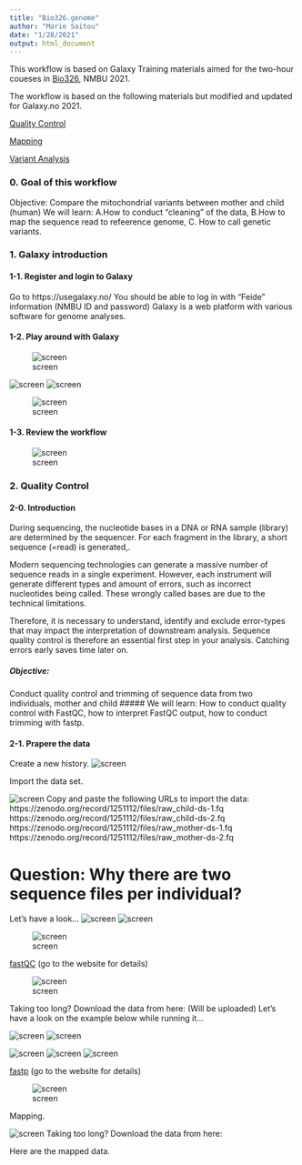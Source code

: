 ```yaml
---
title: "Bio326.genome"
author: "Marie Saitou"
date: "1/28/2021"
output: html_document
---
```





This workflow is based on Galaxy Training materials aimed for the two-hour coueses in [Bio326](https://www.nmbu.no/course/BIO326), NMBU 2021.

The workflow is based on the following materials but modified and updated for Galaxy.no 2021. 

[Quality Control](https://training.galaxyproject.org/training-material/topics/sequence-analysis/tutorials/quality-control/tutorial.html)

[Mapping](https://training.galaxyproject.org/training-material/topics/sequence-analysis/tutorials/mapping/tutorial.html)

[Variant Analysis](https://training.galaxyproject.org/training-material/topics/variant-analysis/tutorials/non-dip/tutorial.html)


### 0. Goal of this workflow


Objective: Compare the mitochondrial variants between mother and child (human)
We will learn: A.How to conduct "cleaning" of the data, B.How to map the sequence read to refeerence genome, C. How to call genetic variants.


### 1. Galaxy introduction
#### 1-1. Register and login to Galaxy
Go to https://usegalaxy.no/ 
You should be able to log in with "Feide" information (NMBU ID and password)
Galaxy is a web platform with various software for genome analyses.


#### 1-2. Play around with Galaxy

![screen](assets/Bio326/Slide2.png)


![screen](assets/Bio326/Slide3.png)
![screen](assets/Bio326/Slide4.png)

![screen](assets/Bio326/Slide5.png)



#### 1-3. Review the workflow

![screen](assets/Bio326/Slide6.png)

### 2. Quality Control
#### 2-0. Introduction

During sequencing, the nucleotide bases in a DNA or RNA sample (library) are determined by the sequencer. For each fragment in the library, a short sequence (=read) is generated,.

Modern sequencing technologies can generate a massive number of sequence reads in a single experiment. However, each instrument will generate different types and amount of errors, such as incorrect nucleotides being called. These wrongly called bases are due to the technical limitations.

Therefore, it is necessary to understand, identify and exclude error-types that may impact the interpretation of downstream analysis. Sequence quality control is therefore an essential first step in your analysis. Catching errors early saves time later on.


##### Objective:
Conduct quality control and trimming of sequence data from two individuals, mother and child 
##### We will learn:
How to conduct quality control with FastQC, how to interpret FastQC output, how to conduct trimming with fastp.

#### 2-1. Prapere the data
Create a new history.
![screen](assets/Bio326/Slide7.png)



Import the data set.

![screen](assets/Bio326/Slide8.png)
Copy and paste the following URLs to import the data:
https://zenodo.org/record/1251112/files/raw_child-ds-1.fq
https://zenodo.org/record/1251112/files/raw_child-ds-2.fq
https://zenodo.org/record/1251112/files/raw_mother-ds-1.fq
https://zenodo.org/record/1251112/files/raw_mother-ds-2.fq

# Question: Why there are two sequence files per individual?




Let's have a look...
![screen](assets/Bio326/Slide9.png)
![screen](assets/Bio326/Slide10.png)

![screen](assets/Bio326/Slide11.png)

[fastQC](https://www.bioinformatics.babraham.ac.uk/projects/fastqc/) (go to the website for details)

![screen](assets/Bio326/Slide12.png)

Taking too long? Download the data from here:
(Will be uploaded)
Let's have a look on the example below while running it... 

![screen](assets/Bio326/Slide13.png)
![screen](assets/Bio326/Slide14.png)

![screen](assets/Bio326/Slide15.png)
![screen](assets/Bio326/Slide16.png)
![screen](assets/Bio326/Slide17.png)

[fastp](https://github.com/OpenGene/fastp) (go to the website for details)

![screen](assets/Bio326/Slide18.png)

Mapping.

![screen](assets/Bio326/Slide21.png)
Taking too long? Download the data from here:

Here are the mapped data.


